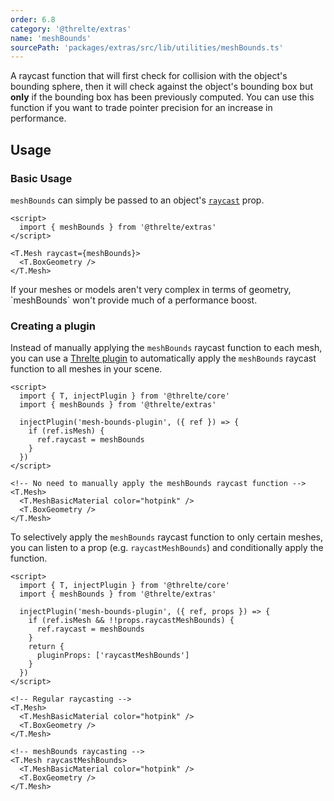 ```yaml
---
order: 6.8
category: '@threlte/extras'
name: 'meshBounds'
sourcePath: 'packages/extras/src/lib/utilities/meshBounds.ts'
---
```


A raycast function that will first check for collision with the object's
bounding sphere, then it will check against the object's bounding box but
**only** if the bounding box has been previously computed. You can use this
function if you want to trade pointer precision for an increase in performance.

## Usage

### Basic Usage

`meshBounds` can simply be passed to an object's
[`raycast`](https://threejs.org/docs/index.html?q=mesh#api/en/objects/Mesh.raycast)
prop.

```svelte
<script>
  import { meshBounds } from '@threlte/extras'
</script>

<T.Mesh raycast={meshBounds}>
  <T.BoxGeometry />
</T.Mesh>
```

<Tip type="tip">
  If your meshes or models aren't very complex in terms of geometry, `meshBounds` won't provide much
  of a performance boost.
</Tip>

<Example
  path="extras/use-mesh-bounds"
  showFile="Scene.svelte"
/>

### Creating a plugin

Instead of manually applying the `meshBounds` raycast function to each mesh, you
can use a [Threlte plugin](/docs/learn/advanced/plugins) to automatically
apply the `meshBounds` raycast function to all meshes in your scene.

```svelte title="Scene.svelte"
<script>
  import { T, injectPlugin } from '@threlte/core'
  import { meshBounds } from '@threlte/extras'

  injectPlugin('mesh-bounds-plugin', ({ ref }) => {
    if (ref.isMesh) {
      ref.raycast = meshBounds
    }
  })
</script>

<!-- No need to manually apply the meshBounds raycast function -->
<T.Mesh>
  <T.MeshBasicMaterial color="hotpink" />
  <T.BoxGeometry />
</T.Mesh>
```

To selectively apply the `meshBounds` raycast function to only certain meshes,
you can listen to a prop (e.g. `raycastMeshBounds`) and conditionally apply the
function.

```svelte title="Scene.svelte"
<script>
  import { T, injectPlugin } from '@threlte/core'
  import { meshBounds } from '@threlte/extras'

  injectPlugin('mesh-bounds-plugin', ({ ref, props }) => {
    if (ref.isMesh && !!props.raycastMeshBounds) {
      ref.raycast = meshBounds
    }
    return {
      pluginProps: ['raycastMeshBounds']
    }
  })
</script>

<!-- Regular raycasting -->
<T.Mesh>
  <T.MeshBasicMaterial color="hotpink" />
  <T.BoxGeometry />
</T.Mesh>

<!-- meshBounds raycasting -->
<T.Mesh raycastMeshBounds>
  <T.MeshBasicMaterial color="hotpink" />
  <T.BoxGeometry />
</T.Mesh>
```
